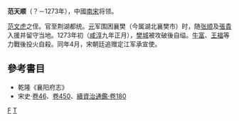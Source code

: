 '''范天顺'''（？－1273年），中國[[南宋|南宋]]将领。

[[范文虎|范文虎]]之侄。官至荆湖都统。[[元朝|元]]军围困襄樊（今属湖北襄樊市）时，随[[張順_(南宋)|张顺]]及[[張貴|張貴]]入援并留守当地。1273年初（[[咸淳|咸淳]]九年正月），[[樊城|樊城]]被攻破後自缢。[[牛富|牛富]]、[[王福|王福]]等力戰後投火自殺。同年4月，宋朝廷追赠定江军承宣使。

==參考書目==
*乾隆《襄阳府志》
*宋史·[[s:宋史/卷046|卷46]]、[[s:宋史/卷450|卷450]]、[[s:續資治通鑑/卷180|續資治通鑑·卷180]]

{{DEFAULTSORT:Fan范}}
[[Category:宋朝軍事人物|F]]
[[Category:范姓|T]]